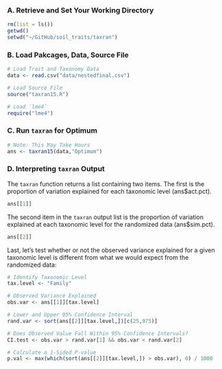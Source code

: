 ### A. Retrieve and Set Your Working Directory

```r
rm(list = ls())
getwd()
setwd("~/GitHub/soil_traits/taxran")
```

### B. Load Pakcages, Data, Source File

```r
# Load Trait and Taxonomy Data
data <- read.csv("data/nestedfinal.csv")

# Load Source File
source("taxran15.R")

# Load `lme4`
require("lme4")
```

### C. Run `taxran` for Optimum

```r
# Note: This May Take Hours
ans <- taxran15(data,"Optimum")
```

### D. Interpreting `taxran` Output
The `taxran` function returns a list containing two items. 
The first is the proportion of variation explained for each taxonomic level (ans$act.pct).

```r
ans[[1]]
```

The second item in the `taxran` output list is the proportion of variation explained at each taxonomic level for the randomized data (ans$sim.pct). 

```r
ans[[2]]
```

Last, let's test whether or not the observed variance explained for a given taxonomic level is different from what we would expect from the randomized data:

```r
# Identify Taxonomic Level
tax.level <- "Family"

# Observed Variance Explained
obs.var <- ans[[1]][tax.level]

# Lower and Upper 95% Confidence Interval
rand.var <- sort(ans[[2]][tax.level,])[c(25,975)]

# Does Observed Value Fall Within 95% Confidence Intervals?
CI.test <- obs.var > rand.var[1] && obs.var < rand.var[2] 

# Calculate a 1-Sided P-value
p.val <- max(which(sort(ans[[2]][tax.level,]) > obs.var), 0) / 1000
``` 
